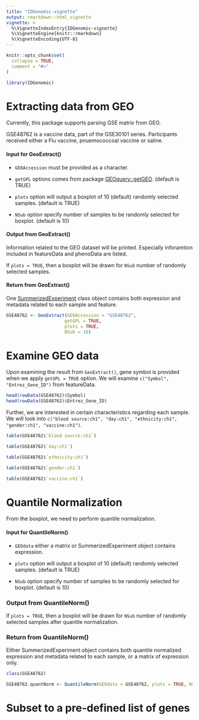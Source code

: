 ```yaml
---
title: "IDGenomic-vignette"
output: rmarkdown::html_vignette
vignette: >
  %\VignetteIndexEntry{IDGenomic-vignette}
  %\VignetteEngine{knitr::rmarkdown}
  %\VignetteEncoding{UTF-8}
---
```


```r
knitr::opts_chunk$set(
  collapse = TRUE,
  comment = "#>"
)
```

```r
library(IDGenomic)
```

# Extracting data from GEO

Currently, this package supports parsing GSE matrix from GEO. 

GSE48762 is a vaccine data, part of the GSE30101 series. Participants received either a Flu vaccine, pnuemococcoal vaccine or saline. 

#### Input for GeoExtract()

- `GEOAccession` must be provided as a character.

- `getGPL` options comes from package [GEOquery::getGEO](https://www.rdocumentation.org/packages/GEOquery/versions/2.38.4/topics/getGEO). (default is TRUE)

- `plots` option will output a boxplot of 10 (default) randomly selected samples. (default is TRUE)

- `NSub` option specify number of samples to be randomly selected for boxplot. (default is 10)

#### Output from GeoExtract()

Information related to the GEO dataset will be printed. Especially inforamtion included in featureData and phenoData are listed.

If `plots = TRUE`, then a boxplot will be drawn for `NSub` number of randomly selected samples.

#### Return from GeoExtract()

One [SummerizedExperiment](https://bioconductor.org/packages/release/bioc/vignettes/SummarizedExperiment/inst/doc/SummarizedExperiment.html) class object contains both expression and metadata related to each sample and feature.

```r
GSE48762 <- GeoExtract(GEOAccession = "GSE48762",
                      getGPL = TRUE,  
                      plots = TRUE, 
                      NSub = 10)

```

# Examine GEO data

Upon examining the result from `GeoExtract()`, gene symbol is provided when we apply `getGPL = TRUE` option. We will examine `c("Symbol", "Entrez_Gene_ID")` from featureData.

```r
head(rowData(GSE48762)$Symbol)
head(rowData(GSE48762)$Entrez_Gene_ID)
```

Further, we are interested in certain characteristics regarding each sample. We will look into `c("blood source:ch1", "day:ch1", "ethnicity:ch1", "gender:ch1", "vaccine:ch1")`.

```r
table(GSE48762$`blood source:ch1`)

table(GSE48762$`day:ch1`)

table(GSE48762$`ethnicity:ch1`)

table(GSE48762$`gender:ch1`)

table(GSE48762$`vaccine:ch1`)
```

# Quantile Normalization

From the boxplot, we need to perform quantile normalization.

#### Input for QuantileNorm()

- `GEOdata` either a matrix or SummerizedExperiment object contains expression.

- `plots` option will output a boxplot of 10 (default) randomly selected samples. (default is TRUE)

- `NSub` option specify number of samples to be randomly selected for boxplot. (default is 10)

### Output from QuantileNorm()

If `plots = TRUE`, then a boxplot will be drawn for `NSub` number of randomly selected samples after quantile normalization.

### Return from QuantileNorm()

Either SummerizedExperiment object contains both quantile normalized expression and metadata related to each sample, or a matrix of expression only.

```r
class(GSE48762)

GSE48762.quantNorm <- QuantileNorm(GEOdata = GSE48762, plots = TRUE, NSub = 10)
```

# Subset to a pre-defined list of genes

```r

```






